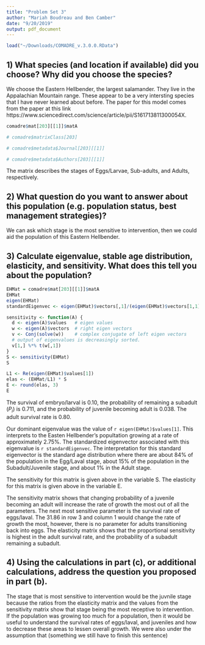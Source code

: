 ```yaml
---
title: "Problem Set 3"
author: "Mariah Boudreau and Ben Camber"
date: "9/20/2019"
output: pdf_document
---
```

```r
load("~/Downloads/COMADRE_v.3.0.0.RData")
```

## 1) What species (and location if available) did you choose? Why did you choose the species?

We choose the Eastern Hellbender, the largest salamander. They live in the Appalachian Mountain range. These appear to be a very intersting species that I have never learned about before. The paper for this model comes from the paper at this link https://www.sciencedirect.com/science/article/pii/S161713811300054X.


```r
comadre$mat[203][[1]]$matA

# comadre$matrixClass[203]

# comadre$metadata$Journal[203][[1]]

# comadre$metadata$Authors[203][[1]]

```

The matrix describes the stages of Eggs/Larvae, Sub-adults, and Adults, respectively.

## 2) What question do you want to answer about this population (e.g. population status, best management strategies)?

We can ask which stage is the most sensitive to intervention, then we could aid the population of this Eastern Hellbender. 

## 3) Calculate eigenvalue, stable age distribution, elasticity, and sensitivity. What does this tell you about the population?

```r
EHMat = comadre$mat[203][[1]]$matA
EHMat
eigen(EHMat)
standardEigenvec <- eigen(EHMat)$vectors[,1]/(eigen(EHMat)$vectors[1,1]+eigen(EHMat)$vectors[2,1]+eigen(EHMat)$vectors[3,1])

sensitivity <- function(A) {
  d <- eigen(A)$values   # eigen values
  w <- eigen(A)$vectors  # right eigen vectors
  v <- Conj(solve(w))    # complex conjugate of left eigen vectors
  # output of eigenvalues is decreasingly sorted.
  v[1,] %*% t(w[,1])
}
S <- sensitivity(EHMat)
S

L1 <- Re(eigen(EHMat)$values[1])
elas <- (EHMat/L1) * S
E <- round(elas, 3)
E

```

The survival of embryo/larval is 0.10, the probability of remaining a subadult ($P_i$) is 0.711, and the probability of juvenile becoming adult is 0.038.  The adult survival rate is 0.80. 

Our dominant eigenvalue was the value of `r eigen(EHMat)$values[1]`. This interprets to the Easten Hellbender's popultation growing at a rate of approximately 2.75%. The standardized eigenvector associated with this eigenvalue is `r standardEigenvec`. The interpretation for this standard eigenvector is the standard age distribution where there are about 84% of the population in the Egg/Laval stage, about 15% of the population in the Subadult/Juvenile stage, and about 1% in the Adult stage.

The sensitivity for this matrix is given above in the variable S. The elasticity for this matrix is given above in the variable E.

The sensitivity matrix shows that changing probability of a juvenile becoming an adult will increase the rate of growth the most out of all the parameters. The next most sensitive parameter is the survival rate of eggs/laval. The 31.86 in row 3 and column 1 would change the rate of growth the most, however, there is no parameter for adults transitioning back into eggs. The elasticity matrix shows that the proportional sensitivity is highest in the adult survival rate, and the probability of a subadult remaining a subadult. 

## 4) Using the calculations in part (c), or additional calculations, address the question you proposed in part (b).

The stage that is most sensitive to intervention would be the juvnile stage because the ratios from the elasticity matrix and the values from the sensitivity matrix show that stage being the most receptive to intervention. If the population was growing too much for a population, then it would be useful to understand the survival rates of eggs/laval, and juveniles and how to decrease these areas to lessen overall growth. We were also under the assumption that (something we still have to finish this sentence)
